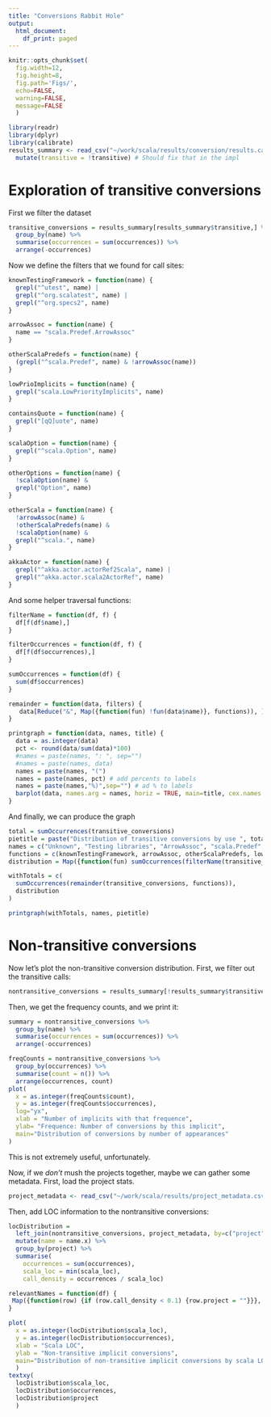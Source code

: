 ```yaml
---
title: "Conversions Rabbit Hole"
output:
  html_document:
    df_print: paged
---
```


```r
knitr::opts_chunk$set(
  fig.width=12, 
  fig.height=8, 
  fig.path='Figs/',
  echo=FALSE,
  warning=FALSE,
  message=FALSE
  )
```

```r
library(readr)
library(dplyr)
library(calibrate)
results_summary <- read_csv("~/work/scala/results/conversion/results.callsite.summary.csv") %>% 
  mutate(transitive = !transitive) # Should fix that in the impl
``` 

# Exploration of transitive conversions

First we filter the dataset

```r
transitive_conversions = results_summary[results_summary$transitive,] %>%
  group_by(name) %>%
  summarise(occurrences = sum(occurrences)) %>%
  arrange(-occurrences)
```

Now we define the filters that we found for call sites:

```r

knownTestingFramework = function(name) {
  grepl("^utest", name) |
  grepl("^org.scalatest", name) |
  grepl("^org.specs2", name)
}

arrowAssoc = function(name) {
  name == "scala.Predef.ArrowAssoc"
}

otherScalaPredefs = function(name) {
  (grepl("^scala.Predef", name) & !arrowAssoc(name))
}

lowPrioImplicits = function(name) {
  grepl("scala.LowPriorityImplicits", name)
}

containsQuote = function(name) {
  grepl("[qQ]uote", name)
}

scalaOption = function(name) {
  grepl("^scala.Option", name)
}

otherOptions = function(name) {
  !scalaOption(name) &
  grepl("Option", name)
}

otherScala = function(name) {
  !arrowAssoc(name) &
  !otherScalaPredefs(name) &
  !scalaOption(name) &
  grepl("^scala.", name)
}

akkaActor = function(name) {
  grepl("^akka.actor.actorRef2Scala", name) |
  grepl("^akka.actor.scala2ActorRef", name)
}
```

And some helper traversal functions:

```r

filterName = function(df, f) {
  df[f(df$name),]
}

filterOccurrences = function(df, f) {
  df[f(df$occurrences),]
}

sumOccurrences = function(df) {
  sum(df$occurrences)
}

remainder = function(data, filters) {
   data[Reduce("&", Map({function(fun) !fun(data$name)}, functions)), ]
}

printgraph = function(data, names, title) {
  data = as.integer(data)
  pct <- round(data/sum(data)*100)
  #names = paste(names, ": ", sep="")
  #names = paste(names, data)
  names = paste(names, "(")
  names = paste(names, pct) # add percents to labels
  names = paste(names,"%)",sep="") # ad % to labels
  barplot(data, names.arg = names, horiz = TRUE, main=title, cex.names = 0.6, las = 2)
}
```

And finally, we can produce the graph

```r
total = sumOccurrences(transitive_conversions)
pietitle = paste("Distribution of transitive conversions by use ", total)
names = c("Unknown", "Testing libraries", "ArrowAssoc", "scala.Predef", "scala.LowPriorityImplicits", "Quotes", "Scala Options", "Other Options", "Other scala", "Akka actor <-> scala")
functions = c(knownTestingFramework, arrowAssoc, otherScalaPredefs, lowPrioImplicits, containsQuote, scalaOption, otherOptions, otherScala, akkaActor)
distribution = Map({function(fun) sumOccurrences(filterName(transitive_conversions, fun))}, functions)

withTotals = c(
  sumOccurrences(remainder(transitive_conversions, functions)),
  distribution
)

printgraph(withTotals, names, pietitle)
```

# Non-transitive conversions

Now let's plot the non-transitive conversion distribution. First, we filter out the transitive calls:

```r
nontransitive_conversions = results_summary[!results_summary$transitive,]
```

Then, we get the frequency counts, and we print it:

```r
summary = nontransitive_conversions %>%
  group_by(name) %>%
  summarise(occurrences = sum(occurrences)) %>%
  arrange(-occurrences)

freqCounts = nontransitive_conversions %>%
  group_by(occurrences) %>%
  summarise(count = n()) %>%
  arrange(occurrences, count)
plot(
  x = as.integer(freqCounts$count), 
  y = as.integer(freqCounts$occurrences), 
  log="yx", 
  xlab = "Number of implicits with that frequence",
  ylab= "Frequence: Number of conversions by this implicit", 
  main="Distribution of conversions by number of appearances"
)
```

This is not extremely useful, unfortunately.

Now, if we _don't_ mush the projects together, maybe we can gather some metadata. First, load the project stats.

```r
project_metadata <- read_csv("~/work/scala/results/project_metadata.csv")
```

Then, add LOC information to the nontransitive conversions:

```r
locDistribution = 
  left_join(nontransitive_conversions, project_metadata, by=c("project" = "reponame")) %>%
  mutate(name = name.x) %>%
  group_by(project) %>%
  summarise(
    occurrences = sum(occurrences), 
    scala_loc = min(scala_loc),
    call_density = occurrences / scala_loc)

relevantNames = function(df) {
 Map({function(row) {if (row.call_density < 0.1) {row.project = ""}}}, df)
}

plot(
  x = as.integer(locDistribution$scala_loc),
  y = as.integer(locDistribution$occurrences), 
  xlab = "Scala LOC", 
  ylab = "Non-transitive implicit conversions", 
  main="Distribution of non-transitive implicit conversions by scala LOC"
  )
textxy(
  locDistribution$scala_loc, 
  locDistribution$occurrences,
  locDistribution$project
  )
```